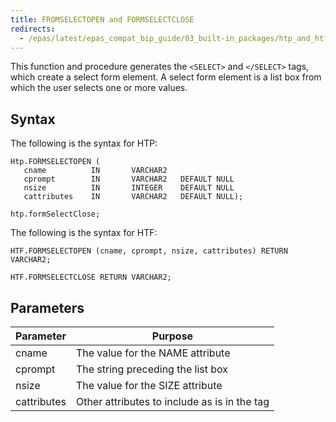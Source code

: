 ```yaml
---
title: FROMSELECTOPEN and FORMSELECTCLOSE
redirects:
  - /epas/latest/epas_compat_bip_guide/03_built-in_packages/htp_and_htf/formselectopen_and_formselectclose/ #generated for docs/epas/reorg-role-use-case-mode
---
```


This function and procedure generates the `<SELECT>` and `</SELECT>` tags, which create a select form element. A select form element is a list box from which the user selects one or more values. 

## Syntax

The following is the syntax for HTP:

```
Htp.FORMSELECTOPEN (
   cname          IN       VARCHAR2
   cprompt        IN       VARCHAR2   DEFAULT NULL
   nsize          IN       INTEGER    DEFAULT NULL
   cattributes    IN       VARCHAR2   DEFAULT NULL);

htp.formSelectClose;
```

The following is the syntax for HTF:

```
HTF.FORMSELECTOPEN (cname, cprompt, nsize, cattributes) RETURN VARCHAR2;

HTF.FORMSELECTCLOSE RETURN VARCHAR2;
```

## Parameters

| Parameter | Purpose  |
| --------- | -------- |
| cname | The value for the NAME attribute |
| cprompt | The string preceding the list box |
| nsize | The value for the SIZE attribute |
| cattributes | Other attributes to include as is in the tag|
